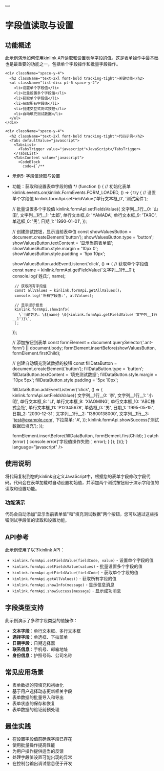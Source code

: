 
<div className="container py-6 lg:py-10">
  <div className="flex items-center gap-4 mb-8">
    <Link href="/examples">
      <Button variant="outline" size="icon">
        <ArrowLeft className="h-4 w-4" />
      </Button>
    </Link>
    <h1 className="text-3xl font-bold tracking-tight">字段值读取与设置</h1>
  </div>

  <div className="my-8 space-y-6">
    <div className="space-y-4">
      <h2 className="text-2xl font-bold tracking-tight">功能概述</h2>
      <div>
        此示例演示如何使用kinlink API读取和设置表单字段的值。这是表单操作中最基础也是最重要的功能之一，包括单个字段操作和批量字段操作。
      </div>
    </div>

    <div className="space-y-4">
      <h2 className="text-2xl font-bold tracking-tight">关键功能</h2>
      <ul className="list-disc pl-6 space-y-2">
        <li>设置单个字段值</li>
        <li>批量设置多个字段值</li>
        <li>获取单个字段值</li>
        <li>获取所有字段值</li>
        <li>创建交互式测试按钮</li>
        <li>自动填充测试数据</li>
      </ul>
    </div>

    <div className="space-y-4">
      <h2 className="text-2xl font-bold tracking-tight">代码示例</h2>
      <Tabs defaultValue="javascript">
        <TabsList>
          <TabsTrigger value="javascript">JavaScript</TabsTrigger>
        </TabsList>
        <TabsContent value="javascript">
          <CodeBlock 
            code={`/**
 * 示例5: 字段值读取与设置
 * 功能：获取和设置表单字段的值
 */
(function () {
  // 初始化表单
  kinlink.events.on(kinlink.FormEvents.FORM_LOADED, () => {
    try {
      // 设置单个字段值
      kinlink.formApi.setFieldValue('单行文本框_0', '测试案件');

      // 批量设置多个字段值
      kinlink.formApi.setFieldsValue({
        文字列__1行__0: '山田',
        文字列__1行__1: '太郎',
        单行文本框_8: 'YAMADA',
        单行文本框_9: 'TARO',
        单选框_0: '男',
        日期_1: '1990-01-01',
      });

      // 创建测试按钮，显示当前表单值
      const showValuesButton = document.createElement('button');
      showValuesButton.type = 'button';
      showValuesButton.textContent = '显示当前表单值';
      showValuesButton.style.margin = '10px 0';
      showValuesButton.style.padding = '5px 10px';

      showValuesButton.addEventListener('click', () => {
        // 获取单个字段值
        const name = kinlink.formApi.getFieldValue('文字列__1行__0');
        console.log('姓氏:', name);

        // 获取所有字段值
        const allValues = kinlink.formApi.getAllValues();
        console.log('所有字段值:', allValues);

        // 显示提示信息
        kinlink.formApi.showInfo(
          \`当前姓名: \${name} \${kinlink.formApi.getFieldValue('文字列__1行__1')}\`,
        );
      });

      // 添加按钮到表单
      const formElement = document.querySelector('.ant-form') || document.body;
      formElement.insertBefore(showValuesButton, formElement.firstChild);

      // 创建自动填充测试数据的按钮
      const fillDataButton = document.createElement('button');
      fillDataButton.type = 'button';
      fillDataButton.textContent = '填充测试数据';
      fillDataButton.style.margin = '10px 5px';
      fillDataButton.style.padding = '5px 10px';

      fillDataButton.addEventListener('click', () => {
        kinlink.formApi.setFieldsValue({
          文字列__1行__0: '李',
          文字列__1行__1: '小明',
          单行文本框_8: 'LI',
          单行文本框_9: 'XIAOMING',
          单行文本框_10: 'ABC株式会社',
          单行文本框_11: 'P12345678',
          单选框_0: '男',
          日期_1: '1995-05-15',
          日期_2: '2030-12-31',
          文字列__1行__2: '13800138000',
          文字列__1行__3: 'test@example.com',
          下拉菜单: 'A',
        });
        kinlink.formApi.showSuccess('测试数据已填充');
      });

      formElement.insertBefore(fillDataButton, formElement.firstChild);
    } catch (error) {
      console.error('字段值操作失败:', error);
    }
  });
})();`} 
            language="javascript" 
          />
        </TabsContent>
      </Tabs>
    </div>

    <div className="space-y-4">
      <h2 className="text-2xl font-bold tracking-tight">使用说明</h2>
      <div>
        将代码复制到您的kinlink自定义JavaScript中，根据您的表单字段修改字段代码。代码会在表单加载时自动设置初始值，并添加两个测试按钮用于演示字段值的读取和设置功能。
      </div>
      <div className="p-4 border rounded-md bg-green-50 border-green-200">
        <h3 className="font-semibold text-green-800">功能演示</h3>
        <div className="text-green-800">
          代码会自动添加"显示当前表单值"和"填充测试数据"两个按钮，您可以通过这些按钮测试字段值的读取和设置功能。
        </div>
      </div>
    </div>

    <div className="space-y-4">
      <h2 className="text-2xl font-bold tracking-tight">API参考</h2>
      <div>此示例使用了以下kinlink API：</div>
      <ul className="list-disc pl-6 space-y-2">
        <li>
          <code>kinlink.formApi.setFieldValue(fieldCode, value)</code> -
          设置单个字段的值
        </li>
        <li>
          <code>kinlink.formApi.setFieldsValue(values)</code> - 批量设置多个字段的值
        </li>
        <li>
          <code>kinlink.formApi.getFieldValue(fieldCode)</code> -
          获取单个字段的值
        </li>
        <li>
          <code>kinlink.formApi.getAllValues()</code> - 获取所有字段的值
        </li>
        <li>
          <code>kinlink.formApi.showInfo(message)</code> - 显示信息消息
        </li>
        <li>
          <code>kinlink.formApi.showSuccess(message)</code> - 显示成功消息
        </li>
      </ul>
    </div>

    <div className="space-y-4">
      <h2 className="text-2xl font-bold tracking-tight">字段类型支持</h2>
      <div>此示例演示了多种字段类型的值操作：</div>
      <ul className="list-disc pl-6 space-y-2">
        <li><strong>文本字段</strong>：单行文本框、多行文本框</li>
        <li><strong>选择字段</strong>：单选框、下拉菜单</li>
        <li><strong>日期字段</strong>：日期选择器</li>
        <li><strong>联系信息</strong>：手机号、邮箱地址</li>
        <li><strong>身份信息</strong>：护照号码、公司名称</li>
      </ul>
    </div>

    <div className="space-y-4">
      <h2 className="text-2xl font-bold tracking-tight">常见应用场景</h2>
      <ul className="list-disc pl-6 space-y-2">
        <li>表单数据的预填充和初始化</li>
        <li>基于用户选择动态更新相关字段</li>
        <li>表单数据的批量导入和导出</li>
        <li>表单状态的保存和恢复</li>
        <li>表单数据的验证前预处理</li>
      </ul>
    </div>

    <div className="space-y-4">
      <h2 className="text-2xl font-bold tracking-tight">最佳实践</h2>
      <ul className="list-disc pl-6 space-y-2">
        <li>在设置字段值前确保字段已存在</li>
        <li>使用批量操作提高性能</li>
        <li>为用户操作提供适当的反馈</li>
        <li>处理字段值设置可能出现的异常</li>
        <li>在控制台输出调试信息便于开发</li>
      </ul>
    </div>
  </div>
</div> 